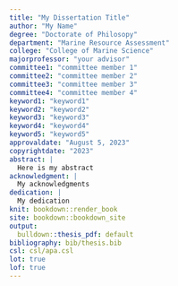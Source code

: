 ```yaml
---
title: "My Dissertation Title"
author: "My Name"
degree: "Doctorate of Philosopy"
department: "Marine Resource Assessment"
college: "College of Marine Science"
majorprofessor: "your advisor"
committee1: "committee member 1"
committee2: "committee member 2"
committee3: "committee member 3"
committee4: "committee member 4"
keyword1: "keyword1"
keyword2: "keyword2"
keyword3: "keyword3"
keyword4: "keyword4"
keyword5: "keyword5"
approvaldate: "August 5, 2023"
copyrightdate: "2023"
abstract: |
  Here is my abstract
acknowledgment: |
  My acknowledgments
dedication: |
  My dedication
knit: bookdown::render_book
site: bookdown::bookdown_site
output: 
  bulldown::thesis_pdf: default
bibliography: bib/thesis.bib
csl: csl/apa.csl
lot: true
lof: true
---
```

